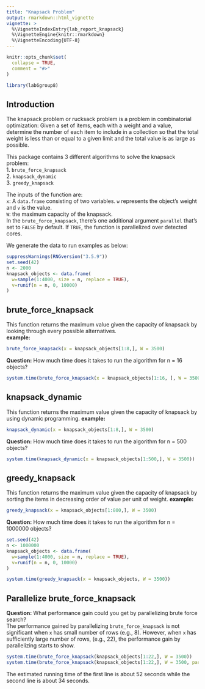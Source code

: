 ```yaml
---
title: "Knapsack Problem"
output: rmarkdown::html_vignette
vignette: >
  %\VignetteIndexEntry{lab_report_knapsack}
  %\VignetteEngine{knitr::rmarkdown}
  %\VignetteEncoding{UTF-8}
---
```


```r
knitr::opts_chunk$set(
  collapse = TRUE,
  comment = "#>"
)
```

```r
library(lab6group8)
```
## Introduction
The knapsack problem or rucksack problem is a problem in combinatorial optimization: Given a set of items, each with a weight and a value, determine the number of each item to include in a collection so that the total weight is less than or equal to a given limit and the total value is as large as possible.

This package contains 3 different algorithms to solve the knapsack problem:  
1. `brute_force_knapsack`  
2. `knapsack_dynamic`  
3. `greedy_knapsack`  

The inputs of the function are:  
`x`: A `data.frame` consisting of two variables. `w` represents the object's weight and `v` is the value.  
`W`: the maximum capacity of the knapsack.  
In the `brute_force_knapsack`, there's one additional argument `parallel` that's set to `FALSE` by default. If `TRUE`, the function is parallelized over detected cores.  

We generate the data to run examples as below:
```r
suppressWarnings(RNGversion("3.5.9"))
set.seed(42)
n <- 2000
knapsack_objects <- data.frame(
  w=sample(1:4000, size = n, replace = TRUE),
  v=runif(n = n, 0, 10000)
)
```

## brute_force_knapsack
This function returns the maximum value given the capacity of knapsack by looking through every possible alternatives.  
**example:**
```r
brute_force_knapsack(x = knapsack_objects[1:8,], W = 3500)
```
**Question:** How much time does it takes to run the algorithm for n = 16 objects?
```r
system.time(brute_force_knapsack(x = knapsack_objects[1:16, ], W = 3500))
```


## knapsack_dynamic
This function returns the maximum value given the capacity of knapsack by using dynamic programming.
**example:**
```r
knapsack_dynamic(x = knapsack_objects[1:8,], W = 3500)
```
**Question:** How much time does it takes to run the algorithm for n = 500 objects?
```r
system.time(knapsack_dynamic(x = knapsack_objects[1:500,], W = 3500))
```


## greedy_knapsack
This function returns the maximum value given the capacity of knapsack by sorting the items in decreasing order of value per unit of weight.
**example:**
```r
greedy_knapsack(x = knapsack_objects[1:800,], W = 3500)
```
**Question:** How much time does it takes to run the algorithm for n = 1000000 objects?
```r
set.seed(42)
n <- 1000000
knapsack_objects <- data.frame(
  w=sample(1:4000, size = n, replace = TRUE),
  v=runif(n = n, 0, 10000)
)

system.time(greedy_knapsack(x = knapsack_objects, W = 3500))
```


## Parallelize brute_force_knapsack
**Question:** What performance gain could you get by parallelizing brute force search?  
The performance gained by parallelizing `brute_force_knapsack` is not significant when `x` has small number of rows (e.g., 8). However, when `x` has sufficiently large number of rows, (e.g., 22), the performance gain by parallelizing starts to show.

```r
system.time(brute_force_knapsack(knapsack_objects[1:22,], W = 3500))
system.time(brute_force_knapsack(knapsack_objects[1:22,], W = 3500, parallel = TRUE))
```
The estimated running time of the first line is about 52 seconds while the second line is about 34 seconds.